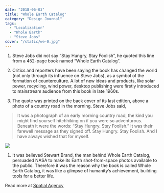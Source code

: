 ```yaml
---
date: "2018-06-03"
title: "Whole Earth Catalog"
category: "Design Journal"
tags: 
  - "Localization"
  - "Whole Earth"
  - "Steve Jobs"
cover: "/static/we-0.jpg"
---
```


1. Steve Jobs did not say “Stay Hungry, Stay Foolish”, he quoted this line from a 452-page book named “Whole Earth Catalog”.

2. Critics and reporters have been saying the book has changed the world (not only through its influence on Steve Jobs), as a symbol of the formation of counterculture. A lot of new ideas and products, like solar power, recycling, wind power, desktop publishing were firstly introduced to mainstream audience from this book in late 1960s. 

3. The quote was printed on the back cover of its last edition, above a photo of a country road in the morning. Steve Jobs said, 

> It was a photograph of an early morning country road, the kind you might find yourself hitchhiking on if you were so adventurous. Beneath it were the words: “Stay Hungry. Stay Foolish.” It was their farewell message as they signed off. Stay Hungry. Stay Foolish. And I have always wished that for myself.

![](/static/we-1.jpg)

1. It was believed Stewart Brand, the man behind Whole Earth Catalog, persuaded NASA to make its Earth shot-from-space photos available to the public. Therefore it was the reason why the book is called Whole Earth Catalog, it was like a glimpse of humanity’s achievement, building tools for a better life. 

Read more at [Spatial Agency](https://www.spatialagency.net/database/whole.earth.catalog)
